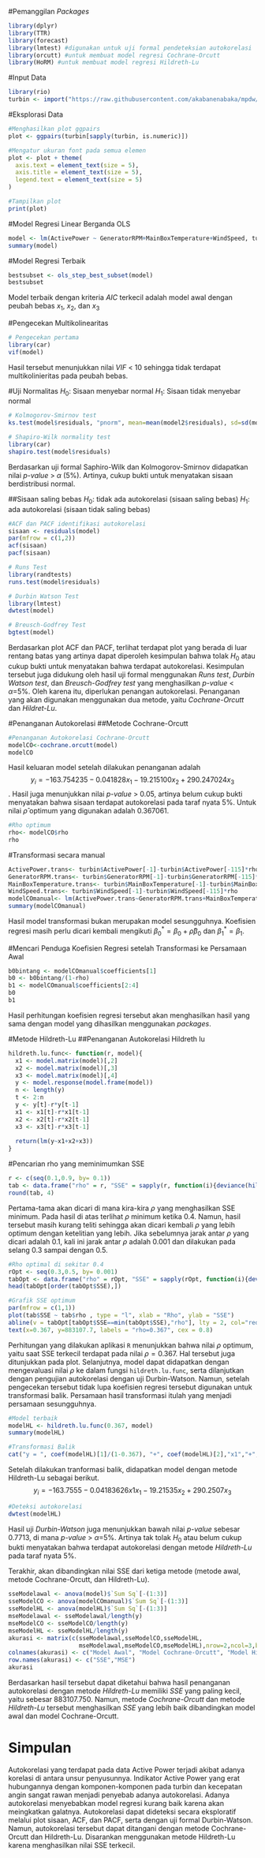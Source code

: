 #Pemanggilan *Packages*
```r
library(dplyr)
library(TTR)
library(forecast)
library(lmtest) #digunakan untuk uji formal pendeteksian autokorelasi
library(orcutt) #untuk membuat model regresi Cochrane-Orcutt
library(HoRM) #untuk membuat model regresi Hildreth-Lu
```

#Input Data
```r
library(rio)
turbin <- import("https://raw.githubusercontent.com/akabanenabaka/mpdw/main/turbin.csv")
```

#Eksplorasi Data
```r
#Menghasilkan plot ggpairs
plot <- ggpairs(turbin[sapply(turbin, is.numeric)])

#Mengatur ukuran font pada semua elemen
plot <- plot + theme(
  axis.text = element_text(size = 5),
  axis.title = element_text(size = 5),
  legend.text = element_text(size = 5)
)

#Tampilkan plot
print(plot)
```

#Model Regresi Linear Berganda OLS
```r
model <- lm(ActivePower ~ GeneratorRPM+MainBoxTemperature+WindSpeed, turbin)
summary(model)
```
#Model Regresi Terbaik
```r
bestsubset <- ols_step_best_subset(model)
bestsubset
```
Model terbaik dengan kriteria *AIC* terkecil adalah model awal dengan peubah bebas $x_1$, $x_2$, dan $x_3$

#Pengecekan Multikolinearitas
```r
# Pengecekan pertama
library(car)
vif(model)
```
Hasil tersebut menunjukkan nilai *VIF* \< 10 sehingga tidak terdapat multikolinieritas pada peubah bebas.


#Uji Normalitas
$H_0$: Sisaan menyebar normal
$H_1$: Sisaan tidak menyebar normal
```r
# Kolmogorov-Smirnov test
ks.test(model$residuals, "pnorm", mean=mean(model2$residuals), sd=sd(model2$residuals))

# Shapiro-Wilk normality test
library(car)
shapiro.test(model$residuals)
```
Berdasarkan uji formal Saphiro-Wilk dan Kolmogorov-Smirnov didapatkan nilai *p-value* \> $\alpha$ (5%). Artinya, cukup bukti untuk menyatakan sisaan berdistribusi normal.


##Sisaan saling bebas
$H_0$: tidak ada autokorelasi (sisaan saling bebas)
$H_1$: ada autokorelasi (sisaan tidak saling bebas)
```r
#ACF dan PACF identifikasi autokorelasi
sisaan <- residuals(model)
par(mfrow = c(1,2))
acf(sisaan)
pacf(sisaan)

# Runs Test
library(randtests)
runs.test(model$residuals)

# Durbin Watson Test
library(lmtest)
dwtest(model)

# Breusch-Godfrey Test
bgtest(model)
```
Berdasarkan plot ACF dan PACF, terlihat terdapat plot yang berada di luar rentang batas yang artinya dapat diperoleh kesimpulan bahwa tolak $H_0$ atau cukup bukti untuk menyatakan bahwa terdapat autokorelasi. Kesimpulan tersebut juga didukung oleh hasil uji formal menggunakan *Runs test*, *Durbin Watson test*, dan *Breusch-Godfrey test* yang menghasilkan *p-value* \< $\alpha$=5%. Oleh karena itu, diperlukan penangan autokorelasi. Penanganan yang akan digunakan menggunakan dua metode, yaitu *Cochrane-Orcutt* dan *Hildret-Lu*.


#Penanganan Autokorelasi
##Metode Cochrane-Orcutt
```r
#Penanganan Autokorelasi Cochrane-Orcutt
modelCO<-cochrane.orcutt(model)
modelCO
```
Hasil keluaran model setelah dilakukan penanganan adalah $$y_i=-163.754235-0.041828x_1-19.215100x_2+290.247024x_3$$. Hasil juga menunjukkan nilai *p-value* \> 0.05, artinya belum cukup bukti menyatakan bahwa sisaan terdapat autokorelasi pada taraf nyata 5%. Untuk nilai $ρ ̂$ optimum yang digunakan adalah $0.367061$.

```r
#Rho optimum
rho<- modelCO$rho
rho
```

#Transformasi secara manual
```r
ActivePower.trans<- turbin$ActivePower[-1]-turbin$ActivePower[-115]*rho
GeneratorRPM.trans<- turbin$GeneratorRPM[-1]-turbin$GeneratorRPM[-115]*rho
MainBoxTemperature.trans<- turbin$MainBoxTemperature[-1]-turbin$MainBoxTemperature[-115]*rho
WindSpeed.trans<- turbin$WindSpeed[-1]-turbin$WindSpeed[-115]*rho
modelCOmanual<- lm(ActivePower.trans~GeneratorRPM.trans+MainBoxTemperature.trans+WindSpeed.trans)
summary(modelCOmanual)
```
Hasil model transformasi bukan merupakan model sesungguhnya. Koefisien regresi masih perlu dicari kembali mengikuti $β_0^*=β_0+ρ ̂β_0$ dan $β_1^*=β_1$.


#Mencari Penduga Koefisien Regresi setelah Transformasi ke Persamaan Awal
```r
b0bintang <- modelCOmanual$coefficients[1]
b0 <- b0bintang/(1-rho)
b1 <- modelCOmanual$coefficients[2:4]
b0
b1
```
Hasil perhitungan koefisien regresi tersebut akan menghasilkan hasil yang sama dengan model yang dihasilkan menggunakan *packages*.

#Metode Hildreth-Lu
##Penanganan Autokorelasi Hildreth lu
```r
hildreth.lu.func<- function(r, model){
  x1 <- model.matrix(model)[,2]
  x2 <- model.matrix(model)[,3]
  x3 <- model.matrix(model)[,4]
  y <- model.response(model.frame(model))
  n <- length(y)
  t <- 2:n
  y <- y[t]-r*y[t-1]
  x1 <- x1[t]-r*x1[t-1]
  x2 <- x2[t]-r*x2[t-1]
  x3 <- x3[t]-r*x3[t-1]
  
  return(lm(y~x1+x2+x3))
}
```

#Pencarian rho yang meminimumkan SSE
```r
r <- c(seq(0.1,0.9, by= 0.1))
tab <- data.frame("rho" = r, "SSE" = sapply(r, function(i){deviance(hildreth.lu.func(i, model))}))
round(tab, 4)
```
Pertama-tama akan dicari di mana kira-kira $ρ$ yang menghasilkan SSE minimum. Pada hasil di atas terlihat $ρ$ minimum ketika 0.4. Namun, hasil tersebut masih kurang teliti sehingga akan dicari kembali $ρ$ yang lebih optimum dengan ketelitian yang lebih. Jika sebelumnya jarak antar $ρ$ yang dicari adalah 0.1, kali ini jarak antar $ρ$ adalah 0.001 dan dilakukan pada selang 0.3 sampai dengan 0.5.

```r
#Rho optimal di sekitar 0.4
rOpt <- seq(0.3,0.5, by= 0.001)
tabOpt <- data.frame("rho" = rOpt, "SSE" = sapply(rOpt, function(i){deviance(hildreth.lu.func(i, model))}))
head(tabOpt[order(tabOpt$SSE),])

#Grafik SSE optimum
par(mfrow = c(1,1))
plot(tab$SSE ~ tab$rho , type = "l", xlab = "Rho", ylab = "SSE")
abline(v = tabOpt[tabOpt$SSE==min(tabOpt$SSE),"rho"], lty = 2, col="red",lwd=2)
text(x=0.367, y=883107.7, labels = "rho=0.367", cex = 0.8)
```
Perhitungan yang dilakukan aplikasi `R` menunjukkan bahwa nilai $ρ$ optimum, yaitu saat SSE terkecil terdapat pada nilai $ρ=0.367$. Hal tersebut juga ditunjukkan pada plot. Selanjutnya, model dapat didapatkan dengan mengevaluasi nilai $ρ$ ke dalam fungsi `hildreth.lu.func`, serta dilanjutkan dengan pengujian autokorelasi dengan uji Durbin-Watson. Namun, setelah pengecekan tersebut tidak lupa koefisien regresi tersebut digunakan untuk transformasi balik. Persamaan hasil transformasi itulah yang menjadi persamaan sesungguhnya.

```r
#Model terbaik
modelHL <- hildreth.lu.func(0.367, model)
summary(modelHL)

#Transformasi Balik
cat("y = ", coef(modelHL)[1]/(1-0.367), "+", coef(modelHL)[2],"x1","+", coef(modelHL)[3],"x2","+", coef(modelHL)[4],"x3", sep = "")
```
Setelah dilakukan tranformasi balik, didapatkan model dengan metode Hildreth-Lu sebagai berikut. $$y_i=-163.7555-0.04183626x1x_1-19.21535x_2+290.2507x_3$$

```r
#Deteksi autokorelasi
dwtest(modelHL)
```
Hasil uji *Durbin-Watson* juga menunjukkan bawah nilai *p-value* sebesar $0.7713$, di mana *p-value* \> $\alpha$=5%. Artinya tak tolak $H_0$ atau belum cukup bukti menyatakan bahwa terdapat autokorelasi dengan metode *Hildreth-Lu* pada taraf nyata 5%.

Terakhir, akan dibandingkan nilai SSE dari ketiga metode (metode awal, metode Cochrane-Orcutt, dan Hildreth-Lu).
```r
sseModelawal <- anova(model)$`Sum Sq`[-(1:3)]
sseModelCO <- anova(modelCOmanual)$`Sum Sq`[-(1:3)]
sseModelHL <- anova(modelHL)$`Sum Sq`[-(1:3)]
mseModelawal <- sseModelawal/length(y)
mseModelCO <- sseModelCO/length(y)
mseModelHL <- sseModelHL/length(y)
akurasi <- matrix(c(sseModelawal,sseModelCO,sseModelHL,
                    mseModelawal,mseModelCO,mseModelHL),nrow=2,ncol=3,byrow = T)
colnames(akurasi) <- c("Model Awal", "Model Cochrane-Orcutt", "Model Hildreth-Lu")
row.names(akurasi) <- c("SSE","MSE")
akurasi
```
Berdasarkan hasil tersebut dapat diketahui bahwa hasil penanganan autokorelasi dengan metode *Hildreth-Lu* memiliki *SSE* yang paling kecil,  yaitu sebesar $883107.750$. Namun, metode *Cochrane-Orcutt* dan metode *Hildreth-Lu* tersebut menghasilkan *SSE* yang lebih baik dibandingkan model awal dan model Cochrane-Orcutt.


# Simpulan
Autokorelasi yang terdapat pada data Active Power terjadi akibat adanya korelasi di antara unsur penyusunnya. Indikator Active Power yang erat hubungannya dengan komponen-komponen pada turbin dan kecepatan angin sangat rawan menjadi penyebab adanya autokorelasi. Adanya autokorelasi menyebabkan model regresi kurang baik karena akan meingkatkan galatnya. Autokorelasi dapat dideteksi secara eksploratif melalui plot sisaan, ACF, dan PACF, serta dengan uji formal Durbin-Watson. Namun, autokorelasi tersebut dapat ditangani dengan metode Cochrane-Orcutt dan Hildreth-Lu. Disarankan menggunakan metode Hildreth-Lu karena menghasilkan nilai SSE terkecil.
